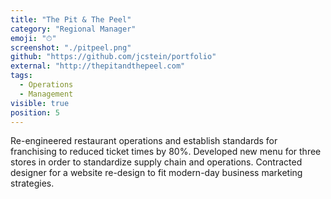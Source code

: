 ```yaml
---
title: "The Pit & The Peel"
category: "Regional Manager"
emoji: "⏱"
screenshot: "./pitpeel.png"
github: "https://github.com/jcstein/portfolio"
external: "http://thepitandthepeel.com"
tags:
  - Operations
  - Management
visible: true
position: 5
---
```


Re-engineered restaurant operations and establish standards for franchising to reduced ticket times by 80%. Developed new menu for three stores in order to standardize supply chain and operations. Contracted designer for a website re-design to fit modern-day business marketing strategies.